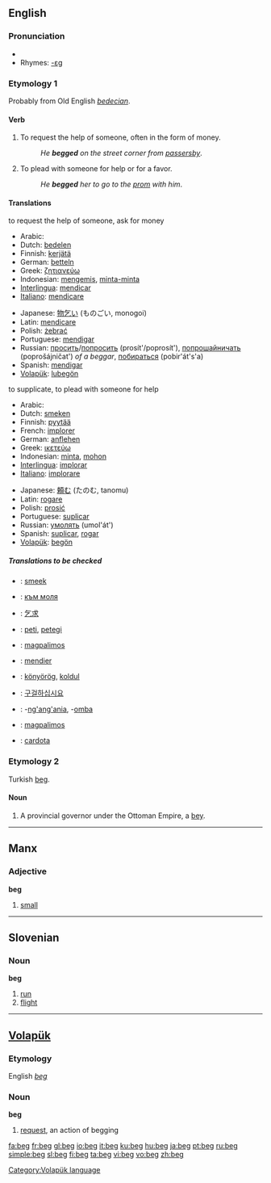 ==English==

===Pronunciation===
* {{IPA|/bɛg/}}
*Rhymes: [[Rhymes:English:-ɛɡ|-ɛɡ]]

===Etymology 1===
Probably from Old English ''[[bedecian]]''.

====Verb====
{{en-verb|beg|g|ed}}

# To request the help of someone, often in the form of money.
#:''He '''begged''' on the street corner from [[passersby]]''. 
# To plead with someone for help or for a favor.
#:''He '''begged''' her to go to the [[prom]] with him''.

====Translations====
;to request the help of someone, ask for money
{{top}}
*Arabic: {{ARchar|[[يستجدي]]}}
*Dutch: [[bedelen]]
*Finnish: [[kerjätä]]
*German: [[betteln]]
*Greek: [[ζητιανεύω]]
*Indonesian: [[mengemis]], [[minta-minta]]
*[[Interlingua]]: [[mendicar]]
*[[Italiano]]: [[mendicare]]
{{mid}}
*Japanese: [[物乞い]] (ものごい, monogoi)
*Latin: [[mendicare]]
*Polish: [[żebrać]]
*Portuguese: [[mendigar]]
*Russian: [[просить]]/[[попросить]] (prosít'/poprosít'), [[попрошайничать]] (poprošájničat') ''of a beggar'', [[побираться]] (pobir'át's'a)
*Spanish: [[mendigar]]
*[[Volapük]]: [[lubegön]]
{{bottom}}

;to supplicate, to plead with someone for help
{{top}}
*Arabic: {{ARchar|[[يتوسل]]}}
*Dutch: [[smeken]]
*Finnish: [[pyytää]]
*French: [[implorer]]
*German: [[anflehen]]
*Greek: [[ικετεύω]]
*Indonesian: [[minta]], [[mohon]]
*[[Interlingua]]: [[implorar]]
*[[Italiano]]: [[implorare]]
{{mid}}
*Japanese: [[頼む]] (たのむ, tanomu)
*Latin: [[rogare]]
*Polish: [[prosić]]
*Portuguese: [[suplicar]]
*Russian: [[умолять]] (umol'át')
*Spanish: [[suplicar]], [[rogar]]
*[[Volapük]]: [[begön]]
{{bottom}}

=====Translations to be checked=====
{{checktrans}}
*{{ttbc|Afrikaans}}: [[smeek]]
*{{ttbc|Bulgarian}}: [[към моля]]
*{{ttbc|Chinese}}: [[乞求]]
*{{ttbc|Esperanto}}: [[peti]], [[petegi]]
*{{ttbc|Filipino}}: [[magpalimos]]
*{{ttbc|French}}: [[mendier]]
*{{ttbc|Hungarian}}: [[könyörög]], [[koldul]]
*{{ttbc|Korean}}: [[구걸하십시요]]
*{{ttbc|Swahili}}: -[[ng'ang'ania]], -[[omba]]
*{{ttbc|Tagalog}}: [[magpalimos]]
*{{ttbc|Welsh}}: [[cardota]]

===Etymology 2===
Turkish [[beg#Turkish|beg]].

====Noun====
{{en-noun}}

# A provincial governor under the Ottoman Empire, a [[bey]].

----

==Manx==

===Adjective===
'''beg'''

#[[small]]

----

==Slovenian==

===Noun===
'''beg''' {{m}}

# [[run]]
# [[flight]]

----

==[[Volapük]]==

===Etymology===
English ''[[beg]]''

===Noun===
'''beg'''

# [[request]], an action of begging

[[Category:Volapük language]]

[[fa:beg]]
[[fr:beg]]
[[gl:beg]]
[[io:beg]]
[[it:beg]]
[[ku:beg]]
[[hu:beg]]
[[ja:beg]]
[[pt:beg]]
[[ru:beg]]
[[simple:beg]]
[[sl:beg]]
[[fi:beg]]
[[ta:beg]]
[[vi:beg]]
[[vo:beg]]
[[zh:beg]]